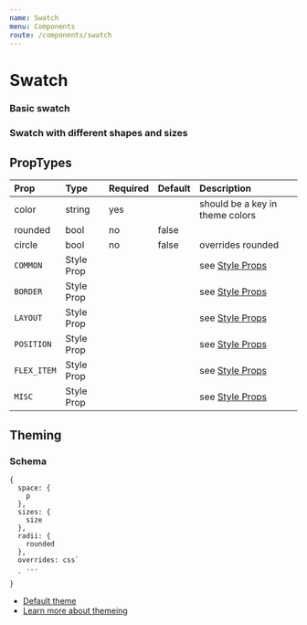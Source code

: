 ```yaml
---
name: Swatch
menu: Components
route: /components/swatch
---
```



# Swatch

### Basic swatch

<Playground>
    <Swatch color="orange" />
</Playground>

### Swatch with different shapes and sizes

<Playground>
    <Swatch color="red" size="2em" />
    <Swatch color="yellow" size="3em" circle />
    <Swatch color="green" size="4em" rounded />
</Playground>


## PropTypes

| Prop | Type | Required | Default | Description |
|:-----|:-----|:---------|:--------|:------------|
| color | string | yes | | should be a key in theme colors |
| rounded | bool | no | false | |
| circle | bool | no | false | overrides rounded |
| `COMMON` | Style Prop |  |  | see [Style Props](/style-props) |
| `BORDER` | Style Prop |  |  | see [Style Props](/style-props) |
| `LAYOUT` | Style Prop |  |  | see [Style Props](/style-props) |
| `POSITION` | Style Prop |  |  | see [Style Props](/style-props) |
| `FLEX_ITEM` | Style Prop |  |  | see [Style Props](/style-props) |
| `MISC` | Style Prop |  |  | see [Style Props](/style-props) |


## Theming

### Schema
```
{
  space: {
    p
  },
  sizes: {
    size
  },
  radii: {
    rounded
  },
  overrides: css`
    ...
  `
}
```

- [Default theme](https://github.com/raster-foundry/blasterjs/tree/master/packages/core/theme/components/swatch)
- [Learn more about themeing](/blaster-theme)
